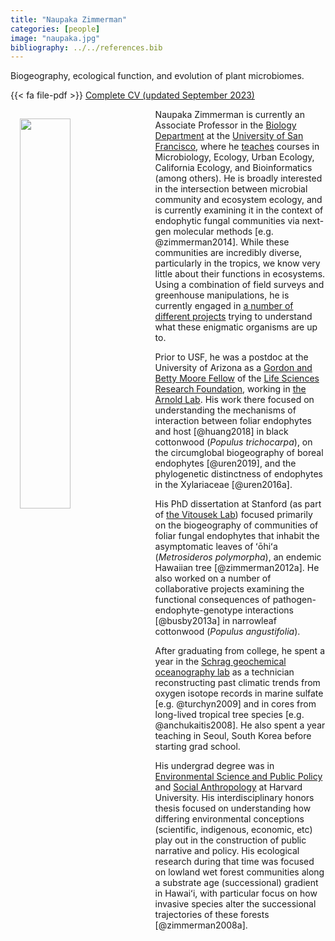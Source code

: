 ```yaml
---
title: "Naupaka Zimmerman"
categories: [people]
image: "naupaka.jpg"
bibliography: ../../references.bib
---
```


Biogeography, ecological function, and evolution of plant microbiomes.

{{< fa file-pdf >}} [Complete CV (updated September 2023)](../../files/Zimmerman_CV.pdf)

<img src="laptop_nz.jpg" align = "left" width = 40% style="margin:15px"> Naupaka Zimmerman is currently an Associate Professor in the [Biology Department](https://www.usfca.edu/arts-sciences/programs/undergraduate/biology/faculty) at the [University of San Francisco](https://usfca.edu), where he [teaches](../../teaching/index.qmd) courses in Microbiology, Ecology, Urban Ecology, California Ecology, and Bioinformatics (among others). He is broadly interested in the intersection between microbial community and ecosystem ecology, and is currently examining it in the context of endophytic fungal communities via next-gen molecular methods [e.g. @zimmerman2014]. While these communities are incredibly diverse, particularly in the tropics, we know very little about their functions in ecosystems. Using a combination of field surveys and greenhouse manipulations, he is currently engaged in [a number of different projects](../../projects/index.qmd) trying to understand what these enigmatic organisms are up to.

Prior to USF, he was a postdoc at the University of Arizona as a [Gordon and Betty Moore Fellow](http://www.moore.org) of the [Life Sciences Research Foundation](https://www.lsrf.org), working in [the Arnold Lab](http://www.arnoldlab.net). His work there focused on understanding the mechanisms of interaction between foliar endophytes and host [@huang2018] in black cottonwood (*Populus trichocarpa*), on the circumglobal biogeography of boreal endophytes [@uren2019], and the phylogenetic distinctness of endophytes in the Xylariaceae [@uren2016a].

His PhD dissertation at Stanford (as part of [the Vitousek Lab](https://www.stanford.edu/group/Vitousek)) focused primarily on the biogeography of communities of foliar fungal endophytes that inhabit the asymptomatic leaves of ʻōhiʻa (*Metrosideros polymorpha*), an endemic Hawaiian tree [@zimmerman2012a]. He also worked on a number of collaborative projects examining the functional consequences of pathogen-endophyte-genotype interactions [@busby2013a] in narrowleaf cottonwood (*Populus angustifolia*). 

After graduating from college, he spent a year in the [Schrag geochemical oceanography lab](https://scholar.harvard.edu/dschrag/home) as a technician reconstructing past climatic trends from oxygen isotope records in marine sulfate [e.g. @turchyn2009] and in cores from long-lived tropical tree species [e.g. @anchukaitis2008]. He also spent a year teaching in Seoul, South Korea before starting grad school.

His undergrad degree was in [Environmental Science and Public Policy](https://espp.fas.harvard.edu) and [Social Anthropology](https://anthropology.fas.harvard.edu/undergraduate) at Harvard University. His interdisciplinary honors thesis focused on understanding how differing environmental conceptions (scientific, indigenous, economic, etc) play out in the construction of public narrative and policy. His ecological research during that time was focused on lowland wet forest communities along a substrate age (successional) gradient in Hawaiʻi, with particular focus on how invasive species alter the successional trajectories of these forests [@zimmerman2008a]. 
